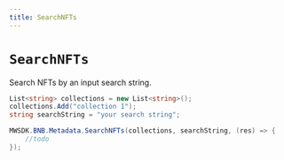 ```yaml
---
title: SearchNFTs
---
```


# `SearchNFTs`

Search NFTs by an input search string.

```csharp
List<string> collections = new List<string>();
collections.Add("collection 1");
string searchString = "your search string";

MWSDK.BNB.Metadata.SearchNFTs(collections, searchString, (res) => {
    //todo
});
```